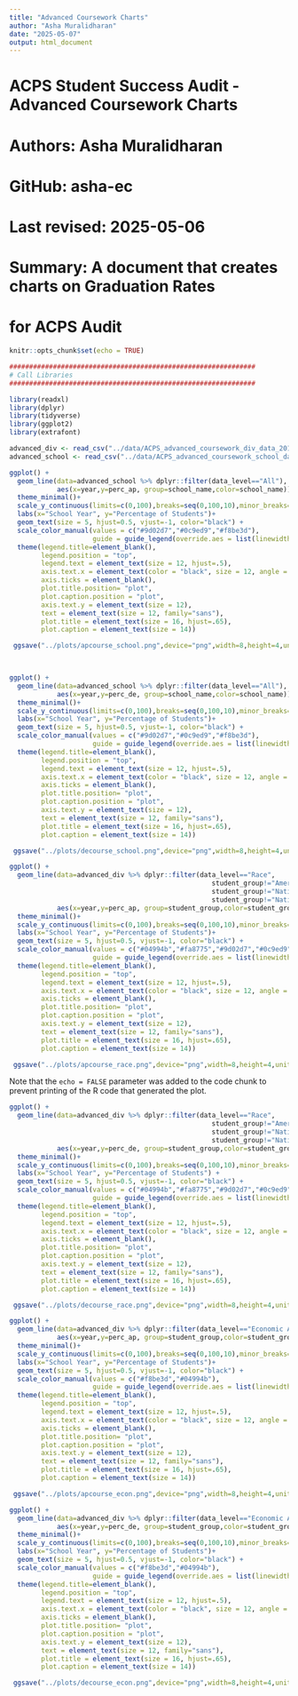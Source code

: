 ```yaml
---
title: "Advanced Coursework Charts"
author: "Asha Muralidharan"
date: "2025-05-07"
output: html_document
---
```


##############################################################
# ACPS Student Success Audit - Advanced Coursework Charts       
# Authors: Asha Muralidharan     
# GitHub: asha-ec                              
# Last revised: 2025-05-06
# Summary: A document that creates charts on Graduation Rates
#          for ACPS Audit
##############################################################

```r
knitr::opts_chunk$set(echo = TRUE)

##############################################################
# Call Libraries
##############################################################

library(readxl)
library(dplyr)
library(tidyverse)
library(ggplot2)
library(extrafont)

advanced_div <- read_csv("../data/ACPS_advanced_coursework_div_data_2019-23.csv")
advanced_school <- read_csv("../data/ACPS_advanced_coursework_school_data_2019-23.csv")

```

```r
ggplot() +
  geom_line(data=advanced_school %>% dplyr::filter(data_level=="All"),
            aes(x=year,y=perc_ap, group=school_name,color=school_name))+
  theme_minimal()+
  scale_y_continuous(limits=c(0,100),breaks=seq(0,100,10),minor_breaks=seq(0,100,5))+
  labs(x="School Year", y="Percentage of Students")+
  geom_text(size = 5, hjust=0.5, vjust=-1, color="black") + 
  scale_color_manual(values = c("#9d02d7","#0c9ed9","#f8be3d"),
                     guide = guide_legend(override.aes = list(linewidth = 2))) + 
  theme(legend.title=element_blank(), 
        legend.position = "top", 
        legend.text = element_text(size = 12, hjust=.5), 
        axis.text.x = element_text(color = "black", size = 12, angle = 45, hjust = 1), 
        axis.ticks = element_blank(), 
        plot.title.position= "plot", 
        plot.caption.position = "plot", 
        axis.text.y = element_text(size = 12), 
        text = element_text(size = 12, family="sans"), 
        plot.title = element_text(size = 16, hjust=.65), 
        plot.caption = element_text(size = 14)) 

 ggsave("../plots/apcourse_school.png",device="png",width=8,height=4,units="in")

  

```

```r
ggplot() +
  geom_line(data=advanced_school %>% dplyr::filter(data_level=="All"),
            aes(x=year,y=perc_de, group=school_name,color=school_name))+
  theme_minimal()+
  scale_y_continuous(limits=c(0,100),breaks=seq(0,100,10),minor_breaks=seq(0,100,5))+
  labs(x="School Year", y="Percentage of Students")+
  geom_text(size = 5, hjust=0.5, vjust=-1, color="black") +
  scale_color_manual(values = c("#9d02d7","#0c9ed9","#f8be3d"),
                     guide = guide_legend(override.aes = list(linewidth = 2))) +
  theme(legend.title=element_blank(),
        legend.position = "top",
        legend.text = element_text(size = 12, hjust=.5),
        axis.text.x = element_text(color = "black", size = 12, angle = 45, hjust = 1),
        axis.ticks = element_blank(),
        plot.title.position= "plot",
        plot.caption.position = "plot",
        axis.text.y = element_text(size = 12),
        text = element_text(size = 12, family="sans"),
        plot.title = element_text(size = 16, hjust=.65),
        plot.caption = element_text(size = 14))

 ggsave("../plots/decourse_school.png",device="png",width=8,height=4,units="in")

```

```r
ggplot() +
  geom_line(data=advanced_div %>% dplyr::filter(data_level=="Race",
                                                   student_group!="American Indian or Alaska Native",
                                                   student_group!="Native Hawaiian or Pacific Islander",
                                                   student_group!="Native Hawaiian  or Pacific Islander"),
            aes(x=year,y=perc_ap, group=student_group,color=student_group))+
  theme_minimal()+
  scale_y_continuous(limits=c(0,100),breaks=seq(0,100,10),minor_breaks=seq(0,100,5))+
  labs(x="School Year", y="Percentage of Students")+
  geom_text(size = 5, hjust=0.5, vjust=-1, color="black") +
  scale_color_manual(values = c("#04994b","#fa8775","#9d02d7","#0c9ed9", "#f8be3d"),
                     guide = guide_legend(override.aes = list(linewidth = 2))) +
  theme(legend.title=element_blank(),
        legend.position = "top",
        legend.text = element_text(size = 12, hjust=.5),
        axis.text.x = element_text(color = "black", size = 12, angle = 45, hjust = 1),
        axis.ticks = element_blank(),
        plot.title.position= "plot",
        plot.caption.position = "plot",
        axis.text.y = element_text(size = 12),
        text = element_text(size = 12, family="sans"),
        plot.title = element_text(size = 16, hjust=.65),
        plot.caption = element_text(size = 14))

 ggsave("../plots/apcourse_race.png",device="png",width=8,height=4,units="in")

```
Note that the `echo = FALSE` parameter was added to the code chunk to prevent printing of the R code that generated the plot.
```r
ggplot() +
  geom_line(data=advanced_div %>% dplyr::filter(data_level=="Race",
                                                   student_group!="American Indian or Alaska Native",
                                                   student_group!="Native Hawaiian or Pacific Islander",
                                                   student_group!="Native Hawaiian  or Pacific Islander"),
            aes(x=year,y=perc_de, group=student_group,color=student_group))+
  theme_minimal()+
  scale_y_continuous(limits=c(0,100),breaks=seq(0,100,10),minor_breaks=seq(0,100,5))+
  labs(x="School Year", y="Percentage of Students") +
  geom_text(size = 5, hjust=0.5, vjust=-1, color="black") +
  scale_color_manual(values = c("#04994b","#fa8775","#9d02d7","#0c9ed9", "#f8be3d"),
                     guide = guide_legend(override.aes = list(linewidth = 2))) +
  theme(legend.title=element_blank(),
        legend.position = "top",
        legend.text = element_text(size = 12, hjust=.5),
        axis.text.x = element_text(color = "black", size = 12, angle = 45, hjust = 1),
        axis.ticks = element_blank(),
        plot.title.position= "plot",
        plot.caption.position = "plot",
        axis.text.y = element_text(size = 12),
        text = element_text(size = 12, family="sans"),
        plot.title = element_text(size = 16, hjust=.65),
        plot.caption = element_text(size = 14))

 ggsave("../plots/decourse_race.png",device="png",width=8,height=4,units="in")

```

```r
ggplot() +
  geom_line(data=advanced_div %>% dplyr::filter(data_level=="Economic Advantage"),
            aes(x=year,y=perc_ap, group=student_group,color=student_group))+
  theme_minimal()+
  scale_y_continuous(limits=c(0,100),breaks=seq(0,100,10),minor_breaks=seq(0,100,5))+
  labs(x="School Year", y="Percentage of Students")+
  geom_text(size = 5, hjust=0.5, vjust=-1, color="black") +
  scale_color_manual(values = c("#f8be3d","#04994b"),
                     guide = guide_legend(override.aes = list(linewidth = 2))) +
  theme(legend.title=element_blank(),
        legend.position = "top",
        legend.text = element_text(size = 12, hjust=.5),
        axis.text.x = element_text(color = "black", size = 12, angle = 45, hjust = 1),
        axis.ticks = element_blank(),
        plot.title.position= "plot",
        plot.caption.position = "plot",
        axis.text.y = element_text(size = 12),
        text = element_text(size = 12, family="sans"),
        plot.title = element_text(size = 16, hjust=.65),
        plot.caption = element_text(size = 14))

 ggsave("../plots/apcourse_econ.png",device="png",width=8,height=4,units="in")

```
```r
ggplot() +
  geom_line(data=advanced_div %>% dplyr::filter(data_level=="Economic Advantage"),
            aes(x=year,y=perc_de, group=student_group,color=student_group))+
  theme_minimal()+
  scale_y_continuous(limits=c(0,100),breaks=seq(0,100,10),minor_breaks=seq(0,100,5))+
  labs(x="School Year", y="Percentage of Students")+
  geom_text(size = 5, hjust=0.5, vjust=-1, color="black") +
  scale_color_manual(values = c("#f8be3d","#04994b"),
                     guide = guide_legend(override.aes = list(linewidth = 2))) +
  theme(legend.title=element_blank(),
        legend.position = "top",
        legend.text = element_text(size = 12, hjust=.5),
        axis.text.x = element_text(color = "black", size = 12, angle = 45, hjust = 1),
        axis.ticks = element_blank(),
        plot.title.position= "plot",
        plot.caption.position = "plot",
        axis.text.y = element_text(size = 12),
        text = element_text(size = 12, family="sans"),
        plot.title = element_text(size = 16, hjust=.65),
        plot.caption = element_text(size = 14))

 ggsave("../plots/decourse_econ.png",device="png",width=8,height=4,units="in")


```